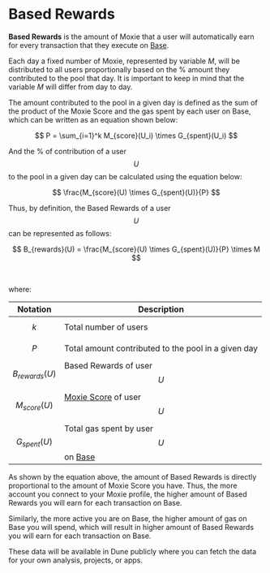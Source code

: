 # Based Rewards

**Based Rewards** is the amount of Moxie that a user will automatically earn for every transaction that they execute on [Base](https://base.org).

Each day a fixed number of Moxie, represented by variable $M$, will be distributed to all users proportionally based on the % amount they contributed to the pool that day. It is important to keep in mind that the variable $M$ will differ from day to day.

The amount contributed to the pool in a given day is defined as the sum of the product of the Moxie Score and the gas spent by each user on Base, which can be written as an equation shown below:

$$
P = \sum_{i=1}^k M_{score}(U_i) \times G_{spent}(U_i)
$$

And the % of contribution of a user $$U$$ to the pool in a given day can be calculated using the equation below:

$$
\frac{M_{score}(U) \times G_{spent}(U)}{P}
$$

Thus, by definition, the Based Rewards of a user $$U$$ can be represented as follows:

$$
B_{rewards}(U) = \frac{M_{score}(U) \times G_{spent}(U)}{P} \times M
$$

<br />

where:

| Notation           | Description                                               |
| ------------------ | --------------------------------------------------------- |
| $$k$$              | Total number of users                                     |
| $$P$$              | Total amount contributed to the pool in a given day       |
| $$B_{rewards}(U)$$ | Based Rewards of user $$U$$                               |
| $$M_{score}(U)$$   | [Moxie Score](./03-moxie-score.mdx) of user $$U$$         |
| $$G_{spent}(U)$$   | Total gas spent by user $$U$$ on [Base](https://base.org) |

As shown by the equation above, the amount of Based Rewards is directly proportional to the amount of Moxie Score you have. Thus, the more account you connect to your Moxie profile, the higher amount of Based Rewards you will earn for each transaction on Base.

Similarly, the more active you are on Base, the higher amount of gas on Base you will spend, which will result in higher amount of Based Rewards you will earn for each transaction on Base.

These data will be available in Dune publicly where you can fetch the data for your own analysis, projects, or apps.
